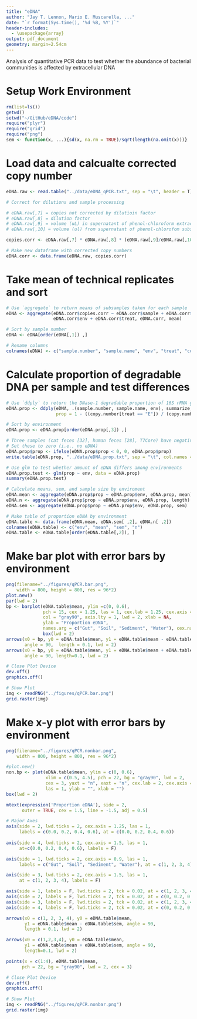 ```yaml
---
title: "eDNA"
author: "Jay T. Lennon, Mario E. Muscarella, ..."
date: "`r format(Sys.time(), '%d %B, %Y')`"
header-includes:
  - \usepackage{array}
output: pdf_document
geometry: margin=2.54cm
---
```


Analysis of quantitative PCR data to test whether the abundance of bacterial 
communities is affected by extracellular DNA

# Setup Work Environment 
```r
rm(list=ls())
getwd()
setwd("~/GitHub/eDNA/code")
require("plyr")
require("grid")
require("png")
sem <- function(x, ...){sd(x, na.rm = TRUE)/sqrt(length(na.omit(x)))}
```

# Load data and calcualte corrected copy number
```r
eDNA.raw <- read.table("../data/eDNA_qPCR.txt", sep = "\t", header = T)

# Correct for dilutions and sample processing 

# eDNA.raw[,7] = copies not corrected by dilutioin factor
# eDNA.raw[,8] = dilution factor
# eDNA.raw[,9] = volume (uL) in supernatant of phenol-chloroform extraction
# eDNA.raw[,10] = volume (ul) from supernatant of phenol-chlorofom subsampled

copies.corr <- eDNA.raw[,7] * eDNA.raw[,8] * (eDNA.raw[,9]/eDNA.raw[,10])

# Make new dataframe with corrected copy numbers
eDNA.corr <- data.frame(eDNA.raw, copies.corr)
```

# Take mean of technical replicates and sort
```r
# Use `aggregate` to return means of subsamples taken for each sample
eDNA <- aggregate(eDNA.corr$copies.corr ~ eDNA.corr$sample + eDNA.corr$sample_name +
                  eDNA.corr$env + eDNA.corr$treat, eDNA.corr, mean)

# Sort by sample number
eDNA <- eDNA[order(eDNA[,1]) ,]

# Rename columns
colnames(eDNA) <- c("sample.number", "sample.name", "env", "treat", "copy.number")
```

# Calculate proportion of degradable DNA per sample and test differences
```r
# Use `ddply` to return the DNase-1 degradable proportion of 16S rRNA gene copy
eDNA.prop <- ddply(eDNA, .(sample.number, sample.name, env), summarize, 
                   prop = 1 - ((copy.number[treat == "E"]) / (copy.number[treat == "C"])))

# Sort by environment
eDNA.prop <- eDNA.prop[order(eDNA.prop[,3]) ,]

# Three samples (cat feces [32], human feces [28], T7Core) have negative proportions
# Set these to zero (i.e., no eDNA)
eDNA.prop$prop <- ifelse(eDNA.prop$prop < 0, 0, eDNA.prop$prop)
write.table(eDNA.prop, "../data/eDNA.prop.txt", sep = "\t", col.names = T, row.names = F)

# Use glm to test whether amount of eDNA differs among environments
eDNA.prop.test <- glm(prop ~ env, data = eDNA.prop)
summary(eDNA.prop.test)

# Calculate means, sem, and sample size by enviroment
eDNA.mean <- aggregate(eDNA.prop$prop ~ eDNA.prop$env, eDNA.prop, mean)
eDNA.n <- aggregate(eDNA.prop$prop ~ eDNA.prop$env, eDNA.prop, length)
eDNA.sem <- aggregate(eDNA.prop$prop ~ eDNA.prop$env, eDNA.prop, sem)

# Make table of proportion eDNA by environment
eDNA.table <- data.frame(eDNA.mean, eDNA.sem[ ,2], eDNA.n[ ,2])
colnames(eDNA.table) <- c("env", "mean", "sem", "n")
eDNA.table <- eDNA.table[order(eDNA.table[,2]), ]
```

# Make bar plot with error bars by environment
```r
png(filename="../figures/qPCR.bar.png",
    width = 800, height = 800, res = 96*2)
plot.new()
par(lwd = 2)
bp <- barplot(eDNA.table$mean, ylim =c(0, 0.6), 
              pch = 15, cex = 1.25, las = 1, cex.lab = 1.25, cex.axis = 1, 
              col = "gray90", axis.lty = 1, lwd = 2, xlab = NA, 
              ylab = "Proportion eDNA",
              names.arg = c("Gut", "Soil", "Sediment", "Water"), cex.names = 0.9)
              box(lwd = 2)
arrows(x0 = bp, y0 = eDNA.table$mean, y1 = eDNA.table$mean - eDNA.table$sem, 
       angle = 90,  length = 0.1, lwd = 2)
arrows(x0 = bp, y0 = eDNA.table$mean, y1 = eDNA.table$mean + eDNA.table$sem, 
       angle = 90, length=0.1, lwd = 2)

# Close Plot Device
dev.off()
graphics.off()

# Show Plot
img <- readPNG("../figures/qPCR.bar.png")
grid.raster(img)
```

# Make x-y plot with error bars by environment
```r
png(filename="../figures/qPCR.nonbar.png",
    width = 800, height = 800, res = 96*2)

#plot.new()
non.bp <- plot(eDNA.table$mean, ylim = c(0, 0.6), 
               xlim = c(0.5, 4.5), pch = 22, bg = "gray90", lwd = 2, 
               cex = 3, yaxt = "n", xaxt = "n", cex.lab = 2, cex.axis = 1.5, 
               las = 1, ylab = "", xlab = "")
box(lwd = 2)

mtext(expression('Proportion eDNA'), side = 2, 
      outer = TRUE, cex = 1.5, line = -1.5, adj = 0.5)

# Major Axes
axis(side = 2, lwd.ticks = 2, cex.axis = 1.25, las = 1,
     labels = c(0.0, 0.2, 0.4, 0.6), at = c(0.0, 0.2, 0.4, 0.6))
 
axis(side = 4, lwd.ticks = 2, cex.axis = 1.5, las = 1,
     at=c(0.0, 0.2, 0.4, 0.6), labels = F)

axis(side = 1, lwd.ticks = 2, cex.axis = 0.9, las = 1,
     labels = c("Gut", "Soil", "Sediment", "Water"), at = c(1, 2, 3, 4))

axis(side = 3, lwd.ticks = 2, cex.axis = 1.5, las = 1,
     at = c(1, 2, 3, 4), labels = F)

axis(side = 1, labels = F, lwd.ticks = 2, tck = 0.02, at = c(1, 2, 3, 4))
axis(side = 2, labels = F, lwd.ticks = 2, tck = 0.02, at = c(0, 0.2, 0.4, 0.6))
axis(side = 3, labels = F, lwd.ticks = 2, tck = 0.02, at = c(1, 2, 3, 4))
axis(side = 4, labels = F, lwd.ticks = 2, tck = 0.02, at = c(0, 0.2, 0.4, 0.6))

arrows(x0 = c(1, 2, 3, 4), y0 = eDNA.table$mean, 
       y1 = eDNA.table$mean - eDNA.table$sem, angle = 90,
       length = 0.1, lwd = 2)

arrows(x0 = c(1,2,3,4), y0 = eDNA.table$mean, 
       y1 = eDNA.table$mean + eDNA.table$sem, angle = 90,
       length=0.1, lwd = 2)

points(x = c(1:4), eDNA.table$mean, 
      pch = 22, bg = "gray90", lwd = 2, cex = 3)

# Close Plot Device
dev.off()
graphics.off()

# Show Plot
img <- readPNG("../figures/qPCR.nonbar.png")
grid.raster(img)
```

